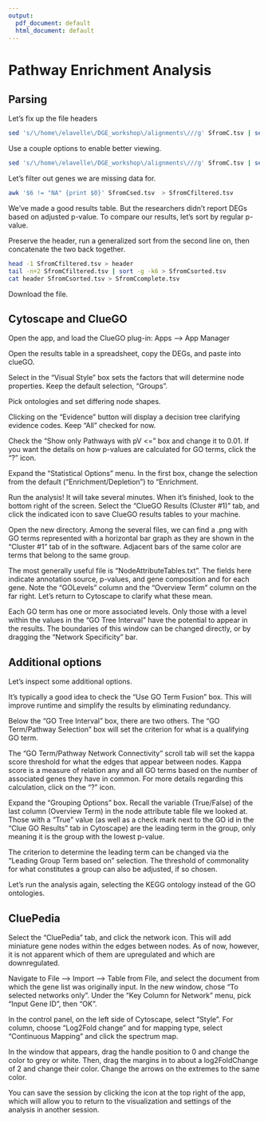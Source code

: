 ```yaml
---
output:
  pdf_document: default
  html_document: default
---
```

# Pathway Enrichment Analysis

## Parsing

Let's fix up the file headers

```bash
sed 's/\/home\/elavelle\/DGE_workshop\/alignments\///g' SfromC.tsv | sed 's/\.sorted\.bam//g' > SfromCsed.tsv
```

Use a couple options to enable better viewing.

```bash
sed 's/\/home\/elavelle\/DGE_workshop\/alignments\///g' SfromC.tsv | sed 's/\.sorted\.bam//g' > SfromCsed.tsv
```

Let's filter out genes we are missing data for.

```bash
awk '$6 != "NA" {print $0}' SfromCsed.tsv  > SfromCfiltered.tsv
```

We've made a good results table. But the researchers didn't report DEGs based on adjusted p-value. To compare our results, let's sort by regular p-value.

Preserve the header, run a generalized sort from the second line on, then concatenate the two back together.

```bash
head -1 SfromCfiltered.tsv > header
tail -n+2 SfromCfiltered.tsv | sort -g -k6 > SfromCsorted.tsv
cat header SfromCsorted.tsv > SfromCcomplete.tsv
```

Download the file.

## Cytoscape and ClueGO

Open the app, and load the ClueGO plug-in: Apps --> App Manager

Open the results table in a spreadsheet, copy the DEGs, and paste into clueGO.

Select in the "Visual Style" box sets the factors that will determine node properties. Keep the default selection, "Groups".

Pick ontologies and set differing node shapes.

Clicking on the "Evidence" button will display a decision tree clarifying evidence codes. Keep "All" checked for now.

Check the "Show only Pathways with pV <=" box and change it to 0.01. If you want the details on how p-values are calculated for GO terms, click the “?” icon.

Expand the "Statistical Options" menu. In the first box, change the selection from the default ("Enrichment/Depletion") to "Enrichment.

Run the analysis! It will take several minutes. When it’s finished, look to the bottom right of the screen. Select the "ClueGO Results (Cluster #1)" tab, and click the indicated icon to save ClueGO results tables to your machine.

Open the new directory. Among the several files, we can find a .png with GO terms represented with a horizontal bar graph as they are shown in the “Cluster #1” tab of in the software. Adjacent bars of the same color are terms that belong to the same group.

The most generally useful file is “NodeAttributeTables.txt”. The fields here indicate annotation source, p-values, and gene composition and for each gene. Note the "GOLevels” column and the “Overview Term” column on the far right. Let’s return to Cytoscape to clarify what these mean.

Each GO term has one or more associated levels. Only those with a level within the values in the “GO Tree Interval” have the potential to appear in the results. The boundaries of this window can be changed directly, or by dragging the “Network Specificity” bar.

## Additional options

Let's inspect some additional options.

It’s typically a good idea to check the “Use GO Term Fusion” box. This will improve runtime and simplify the results by eliminating redundancy.

Below the “GO Tree Interval” box, there are two others. The “GO Term/Pathway Selection” box will set the criterion for what is a qualifying GO term.

The “GO Term/Pathway Network Connectivity” scroll tab will set the kappa score threshold for what the edges that appear between nodes. Kappa score is a measure of relation any and all GO terms based on the number of associated genes they have in common. For more details regarding this calculation, click on the “?” icon.

Expand the “Grouping Options” box. Recall the variable (True/False) of the last column (Overview Term) in the node attribute table file we looked at. Those with a “True” value (as well as a check mark next to the GO id in the “Clue GO Results” tab in Cytoscape) are the leading term in the group, only meaning it is the group with the lowest p-value.

The criterion to determine the leading term can be changed via the “Leading Group Term based on” selection. The threshold of commonality for what constitutes a group can also be adjusted, if so chosen.

Let's run the analysis again, selecting the KEGG ontology instead of the GO ontologies.

## CluePedia

Select the "CluePedia" tab, and click the network icon. This will add miniature gene nodes within the edges between nodes. As of now, however, it is not apparent which of them are upregulated and which are downregulated.

Navigate to File –> Import –> Table from File, and select the document from which the gene list was originally input. In the new window, chose “To selected networks only”. Under the “Key Column for Network” menu, pick “Input Gene ID”, then “OK”.

In the control panel, on the left side of Cytoscape, select ”Style”. For column, choose “Log2Fold change” and for mapping type, select “Continuous Mapping” and click the spectrum map.

In the window that appears, drag the handle position to 0 and change the color to grey or white. Then, drag the margins in to about a log2FoldChange of 2 and change their color. Change the arrows on the extremes to the same color.

You can save the session by clicking the icon at the top right of the app, which will allow you to return to the visualization and settings of the analysis in another session.


